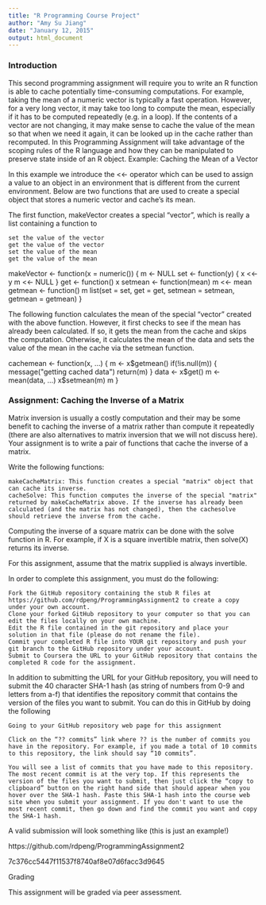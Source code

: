 ```yaml
---
title: "R Programming Course Project"
author: "Amy Su Jiang"
date: "January 12, 2015"
output: html_document
---
```


### Introduction

This second programming assignment will require you to write an R function is able to cache potentially time-consuming computations. For example, taking the mean of a numeric vector is typically a fast operation. However, for a very long vector, it may take too long to compute the mean, especially if it has to be computed repeatedly (e.g. in a loop). If the contents of a vector are not changing, it may make sense to cache the value of the mean so that when we need it again, it can be looked up in the cache rather than recomputed. In this Programming Assignment will take advantage of the scoping rules of the R language and how they can be manipulated to preserve state inside of an R object.
Example: Caching the Mean of a Vector

In this example we introduce the <<- operator which can be used to assign a value to an object in an environment that is different from the current environment. Below are two functions that are used to create a special object that stores a numeric vector and cache's its mean.

The first function, makeVector creates a special "vector", which is really a list containing a function to

    set the value of the vector
    get the value of the vector
    set the value of the mean
    get the value of the mean

makeVector <- function(x = numeric()) {
        m <- NULL
        set <- function(y) {
                x <<- y
                m <<- NULL
        }
        get <- function() x
        setmean <- function(mean) m <<- mean
        getmean <- function() m
        list(set = set, get = get,
             setmean = setmean,
             getmean = getmean)
}

The following function calculates the mean of the special "vector" created with the above function. However, it first checks to see if the mean has already been calculated. If so, it gets the mean from the cache and skips the computation. Otherwise, it calculates the mean of the data and sets the value of the mean in the cache via the setmean function.

cachemean <- function(x, ...) {
        m <- x$getmean()
        if(!is.null(m)) {
                message("getting cached data")
                return(m)
        }
        data <- x$get()
        m <- mean(data, ...)
        x$setmean(m)
        m
}

### Assignment: Caching the Inverse of a Matrix

Matrix inversion is usually a costly computation and their may be some benefit to caching the inverse of a matrix rather than compute it repeatedly (there are also alternatives to matrix inversion that we will not discuss here). Your assignment is to write a pair of functions that cache the inverse of a matrix.

Write the following functions:

    makeCacheMatrix: This function creates a special "matrix" object that can cache its inverse.
    cacheSolve: This function computes the inverse of the special "matrix" returned by makeCacheMatrix above. If the inverse has already been calculated (and the matrix has not changed), then the cachesolve should retrieve the inverse from the cache.

Computing the inverse of a square matrix can be done with the solve function in R. For example, if X is a square invertible matrix, then solve(X) returns its inverse.

For this assignment, assume that the matrix supplied is always invertible.

In order to complete this assignment, you must do the following:

    Fork the GitHub repository containing the stub R files at https://github.com/rdpeng/ProgrammingAssignment2 to create a copy under your own account.
    Clone your forked GitHub repository to your computer so that you can edit the files locally on your own machine.
    Edit the R file contained in the git repository and place your solution in that file (please do not rename the file).
    Commit your completed R file into YOUR git repository and push your git branch to the GitHub repository under your account.
    Submit to Coursera the URL to your GitHub repository that contains the completed R code for the assignment.

In addition to submitting the URL for your GitHub repository, you will need to submit the 40 character SHA-1 hash (as string of numbers from 0-9 and letters from a-f) that identifies the repository commit that contains the version of the files you want to submit. You can do this in GitHub by doing the following

    Going to your GitHub repository web page for this assignment

    Click on the “?? commits” link where ?? is the number of commits you have in the repository. For example, if you made a total of 10 commits to this repository, the link should say “10 commits”.

    You will see a list of commits that you have made to this repository. The most recent commit is at the very top. If this represents the version of the files you want to submit, then just click the “copy to clipboard” button on the right hand side that should appear when you hover over the SHA-1 hash. Paste this SHA-1 hash into the course web site when you submit your assignment. If you don't want to use the most recent commit, then go down and find the commit you want and copy the SHA-1 hash.

A valid submission will look something like (this is just an example!)

https://github.com/rdpeng/ProgrammingAssignment2

7c376cc5447f11537f8740af8e07d6facc3d9645

Grading

This assignment will be graded via peer assessment.
